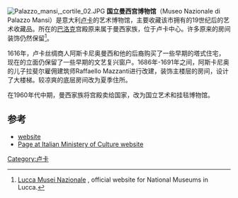 [[File:Palazzo_mansi,_cortile_02.JPG|thumb]]
'''国立曼西宫博物馆'''（Museo Nazionale di Palazzo Mansi）是意大利[[卢卡|卢卡]]的艺术博物馆，主要收藏该市拥有的19世纪后的艺术收藏品。所在的[[巴洛克|巴洛克]]宫殿原来属于曼西家族，位于卢卡中心。许多原来的房间装饰仍然保留<ref>[http://www.luccamuseinazionali.it/ Lucca Musei Nazionale] {{Wayback|url=http://www.luccamuseinazionali.it/ |date=20161019194458 }}, official website for National Museums in Lucca.</ref>。

1616年，卢卡丝绸商人阿斯卡尼奥曼西和他的后裔购买了一些早期的塔式住宅，现在的立面仍保留了一些早期的文艺复兴窗户。1686年-1691年之间，阿斯卡尼奥的儿子拉斐尔雇佣建筑师Raffaello Mazzanti进行改建，装饰主楼层的房间，设计了大楼梯。较凉爽的底层房间改为夏季住所。

在1960年代中期，曼西家族将宫殿卖给国家，改为国立艺术和挂毯博物馆。

==参考==
{{reflist}}
*[http://www.luccamuseinazionali.it/en/mansi/museo-nazionale-di-palazzo-mansi website]{{Wayback|url=http://www.luccamuseinazionali.it/en/mansi/museo-nazionale-di-palazzo-mansi |date=20161110165519 }}
*[http://www.culturaitalia.it/opencms/opencms/system/modules/com.culturaitalia_stage.liberologico/templates/viewItem.jsp?id=oai:culturaitalia.it:museiditalia-mus_231 Page at Italian Ministery of Culture website]{{Wayback|url=http://www.culturaitalia.it/opencms/opencms/system/modules/com.culturaitalia_stage.liberologico/templates/viewItem.jsp?id=oai:culturaitalia.it:museiditalia-mus_231 |date=20160304121939 }} {{it icon}}
{{coord|43.8436|10.4990|type:landmark_region:IT|display=title}}
[[Category:卢卡|Category:卢卡]]